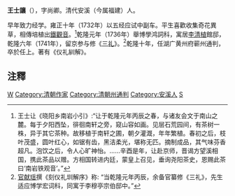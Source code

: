 '''王士讓'''（{{bd|?||?|}}），字尚卿。清代安溪（今属福建）人。

早年致力经学。雍正十年（1732年）以五经应试中副车。平生喜歡收集奇花異草，相傳培植出[[鐵觀音|鐵觀音]]。<ref>王士让《晓阳乡南岩小引》:“让于乾隆元年丙辰之春，与诸友会文于南山之麓。每于夕阳西坠，徘徊南轩之旁，窥山容如画。见层石荒园间，有茶树一株，异于其它茶种。故移植于南轩之圃，朝夕灌溉，年年繁植。春初之后，枝叶茂盛，圆叶红心，如锯有齿，黑洁柔光，堪称无匹。摘制成品，其气味芬香超凡。泡饮之后，令人心旷神怡。……辛酉是年，让赴京师，晋谒方望溪相国，携此茶品以赠。方相国转进内廷，蒙皇上召见，垂询尧阳茶史，恩赐此茶曰‘南岩铁观音’。”</ref>乾隆元年（1736年）舉博學鸿詞科，寓居[[李清植|李清植]]館邸，乾隆六年（1741年），留京参与修《[[三礼|三礼]]》。<ref>[[官献瑶|官献瑶]]撰《刻仪礼圳解序》称: “当乾隆元年丙辰，余备官纂修《三礼》，先生适应博学宏词科，同寓于李穆亭宗伯邸中。”</ref>乾隆十年，任湖广黄州府蕲州通判，卒於任上。著有《仪礼紃解》。

==注釋==
{{reflist}}

[[Category:清朝經學家|W]]
[[Category:清朝作家|Category:清朝作家]]
[[Category:清朝州通判|Category:清朝州通判]]
[[Category:安溪人|Category:安溪人]]
[[Category:王姓|S]]
